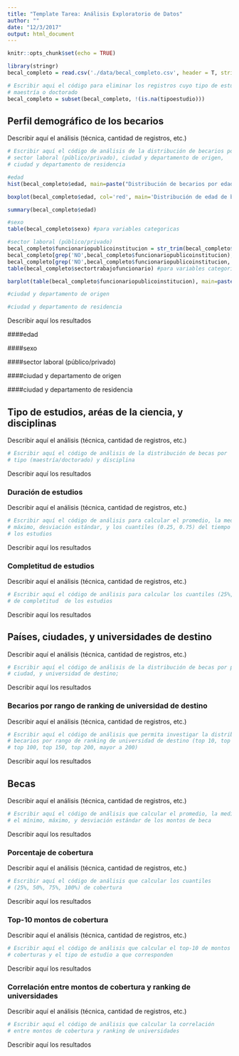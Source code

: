 ```yaml
---
title: "Template Tarea: Análisis Exploratorio de Datos"
author: ""
date: "12/3/2017"
output: html_document
---
```



```r
knitr::opts_chunk$set(echo = TRUE)
```


```r
library(stringr)
becal_completo = read.csv('./data/becal_completo.csv', header = T, stringsAsFactors = F, fileEncoding = "utf-8")
```

```r
# Escribir aqui el código para eliminar los registros cuyo tipo de estudio no sean
# maestría o doctorado
becal_completo = subset(becal_completo, !(is.na(tipoestudio)))
```

## Perfil demográfico de los becarios

Describir aquí el análisis (técnica, cantidad de registros, etc.)

```r
# Escribir aquí el código de análisis de la distribución de becarios por edad, sexo, 
# sector laboral (público/privado), ciudad y departamento de origen, 
# ciudad y departamento de residencia

#edad
hist(becal_completo$edad, main=paste("Distribución de becarios por edad (n=",nrow(becal_completo),")"), ylab="Frecuencia", xlab="Edad", col = "red", xlim = c(20, 45)) #limitamos esto en base a los valores min,max de la columna edad

boxplot(becal_completo$edad, col='red', main='Distribución de edad de becarios', ylab='Edad')

summary(becal_completo$edad)

#sexo
table(becal_completo$sexo) #para variables categoricas

#sector laboral (público/privado)
becal_completo$funcionariopublicoinstitucion = str_trim(becal_completo$funcionariopublicoinstitucion)
becal_completo[grep('NO',becal_completo$funcionariopublicoinstitucion),'sectortrabajofuncionario'] = 'privado'
becal_completo[grep('NO',becal_completo$funcionariopublicoinstitucion, invert = TRUE),'sectortrabajofuncionario'] = 'publico' #con invert traemos aquellos registros que no hacen match con la condicion puesta
table(becal_completo$sectortrabajofuncionario) #para variables categoricas

barplot(table(becal_completo$funcionariopublicoinstitucion), main=paste("Becarios por rango de ranking de universidad (n=",nrow(becal_completo),")"),  ylab="Total", xlab="Rango de ranking", col="blue", las = 2)

#ciudad y departamento de origen

#ciudad y departamento de residencia
```

Describir aquí los resultados

####edad

####sexo

####sector laboral (público/privado)

####ciudad y departamento de origen

####ciudad y departamento de residencia

## Tipo de estudios, aréas de la ciencia, y disciplinas

Describir aquí el análisis (técnica, cantidad de registros, etc.)

```r
# Escribir aquí el código de análisis de la distribución de becas por 
# tipo (maestría/doctorado) y disciplina
```

Describir aquí los resultados

### Duración de estudios

Describir aquí el análisis (técnica, cantidad de registros, etc.)

```r
# Escribir aquí el código de análisis para calcular el promedio, la mediana, el mínimo, 
# máximo, desviación estándar, y los cuantiles (0.25, 0.75) del tiempo de duración de 
# los estudios
```

Describir aquí los resultados

### Completitud de estudios

Describir aquí el análisis (técnica, cantidad de registros, etc.)

```r
# Escribir aquí el código de análisis para calcular los cuantiles (25%, 50%, 75%, 100%) 
# de completitud  de los estudios
```

Describir aquí los resultados

## Países, ciudades, y universidades de destino

Describir aquí el análisis (técnica, cantidad de registros, etc.)

```r
# Escribir aquí el código de análisis de la distribución de becas por país, 
# ciudad, y universidad de destino;
```

Describir aquí los resultados

### Becarios por rango de ranking de universidad de destino

Describir aquí el análisis (técnica, cantidad de registros, etc.)

```r
# Escribir aquí el código de análisis que permita investigar la distribución de 
# becarios por rango de ranking de universidad de destino (top 10, top 50, 
# top 100, top 150, top 200, mayor a 200)
```

Describir aquí los resultados

## Becas

Describir aquí el análisis (técnica, cantidad de registros, etc.)

```r
# Escribir aquí el código de análisis que calcular el promedio, la mediana
# el mínimo, máximo, y desviación estándar de los montos de beca
```

Describir aquí los resultados

### Porcentaje de cobertura

Describir aquí el análisis (técnica, cantidad de registros, etc.)

```r
# Escribir aquí el código de análisis que calcular los cuantiles 
# (25%, 50%, 75%, 100%) de cobertura
```

Describir aquí los resultados

### Top-10 montos de cobertura

Describir aquí el análisis (técnica, cantidad de registros, etc.)

```r
# Escribir aquí el código de análisis que calcular el top-10 de montos de 
# coberturas y el tipo de estudio a que corresponden
```

Describir aquí los resultados

### Correlación entre montos de cobertura y ranking de universidades

Describir aquí el análisis (técnica, cantidad de registros, etc.)

```r
# Escribir aquí el código de análisis que calcular la correlación 
# entre montos de cobertura y ranking de universidades
```

Describir aquí los resultados